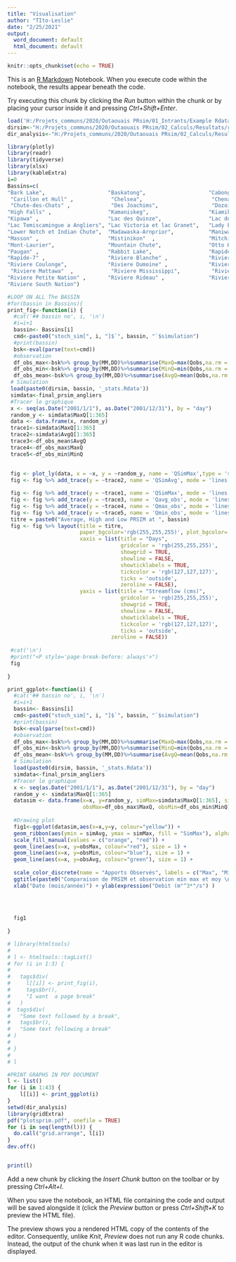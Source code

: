 ---
title: "Visualisation"
author: "TIto-Leslie"
date: "2/25/2021"
output:
  word_document: default
  html_document: default
---

```{r setup, include=FALSE}
knitr::opts_chunk$set(echo = TRUE)
```

This is an [R Markdown](http://rmarkdown.rstudio.com) Notebook. When you execute code within the notebook, the results appear beneath the code. 

Try executing this chunk by clicking the *Run* button within the chunk or by placing your cursor inside it and pressing *Ctrl+Shift+Enter*. 
```{r}
load('H:/Projets_communs/2020/Outaouais PRsim/01_Intrants/Example Rdata pour Leslie/stoch_sim_10_outaouais_Kappa_1_9997_LD.Rdata')
dirsim<-"H:/Projets_communs/2020/Outaouais PRsim/02_Calculs/Resultats/results/prsim_stats_rdata/"
dir_analysis<-"H:/Projets_communs/2020/Outaouais PRsim/02_Calculs/Resultats/results/"
```

```{r,message=FALSE,echo=FALSE,warning=FALSE}
library(plotly)
library(readr)
library(tidyverse)
library(xlsx)
library(kableExtra)
i=0
Bassins=c(
"Bark Lake",                    "Baskatong",                    "Cabonga",                     
 "Carillon et Hull" ,            "Chelsea",                      "Chenaux et Noire",           
 "Chute-des-Chats" ,             "Des Joachims",                 "Dozois",                      
"High Falls" ,                  "Kamaniskeg",                   "Kiamika" ,                    
"Kipawa" ,                      "Lac des Quinze",               "Lac du poisson blanc",       
"Lac Temiscamingue a Angliers", "Lac Victoria et lac Granet",   "Lady Evelyn" ,                
"Lower Notch et Indian Chute",  "Madawaska-Arnprior",           "Maniwaki" ,                   
"Masson" ,                      "Mistinikon"  ,                 "Mitchinamecus" ,              
"Mont-Laurier",                 "Mountain Chute",               "Otto Holden",                 
"Paugan" ,                      "Rabbit Lake",                  "Rapide-2",                    
"Rapide-7" ,                    "Riviere Blanche" ,             "Riviere Bonnechere",          
"Riviere Coulonge",             "Riviere Dumoine" ,             "Riviere Kinojevis" ,          
 "Riviere Mattawa"  ,            "Riviere Mississippi",          "Riviere Petawawa" ,           
"Riviere Petite Nation" ,       "Riviere Rideau" ,              "Riviere Rouge" ,              
"Riviere South Nation")   

#LOOP ON ALL The BASSIN
#for(bassin in Bassins){
print_fig<-function(i) {
  #cat('## bassin no', i, '\n')  
  #i=i+1
  bassin<- Bassins[i]
  cmd<-paste0("stoch_sim[", i, "]$`", bassin, "`$simulation")
  #print(bassin)
  bsk<-eval(parse(text=cmd))
  #observation
  df_obs_max<-bsk%>% group_by(MM,DD)%>%summarise(MaxQ=max(Qobs,na.rm = TRUE))
  df_obs_min<-bsk%>% group_by(MM,DD)%>%summarise(MinQ=min(Qobs,na.rm = TRUE))
  df_obs_mean<-bsk%>% group_by(MM,DD)%>%summarise(AvgQ=mean(Qobs,na.rm = TRUE))
 # Simulation
 load(paste0(dirsim, bassin, '_stats.Rdata'))
 simdata<-final_prsim_angliers
 #Tracer le graphique
 x <- seq(as.Date("2001/1/1"), as.Date("2001/12/31"), by = "day")
 random_y <- simdata$MaxQ[1:365]
 data <- data.frame(x, random_y)
 trace1<-simdata$MaxQ[1:365]
 trace2<-simdata$AvgQ[1:365]
 trace3<-df_obs_mean$AvgQ
 trace4<-df_obs_max$MaxQ
 trace5<-df_obs_min$MinQ
 
 
 fig <- plot_ly(data, x = ~x, y = ~random_y, name = 'QSimMax',type = 'scatter', mode = 'lines',line = list(color = 'transparent'),showlegend = TRUE)
 fig <- fig %>% add_trace(y = ~trace2, name = 'QSimAvg', mode = 'lines', type = 'scatter', fill = 'tonexty',  fillcolor='rgba(0,100,80,0.2)', line = list(color = 'transparent'),showlegend = FALSE) 

 fig <- fig %>% add_trace(y = ~trace1, name = 'QSimMax', mode = 'lines',line = list(color='rgb(0,100,80)'),type = 'scatter', showlegend = FALSE)
 fig <- fig %>% add_trace(y = ~trace3, name = 'Qavg_obs', mode = 'lines',line = list(color='rgb(255,0,0)'),type = 'scatter') 
 fig <- fig %>% add_trace(y = ~trace4, name = 'Qmax_obs', mode = 'lines',line = list(color='rgb(255,0,0)'),type = 'scatter') 
 fig <- fig %>% add_trace(y = ~trace5, name = 'Qmin_obs', mode = 'lines',line = list(color='rgb(255,0,0)'),type = 'scatter') 
 titre = paste0("Average, High and Low PRSIM at ", bassin)
 fig <- fig %>% layout(title = titre,
                       paper_bgcolor='rgb(255,255,255)', plot_bgcolor='rgb(229,229,229)',
                       xaxis = list(title = "Days",
                                    gridcolor = 'rgb(255,255,255)',
                                    showgrid = TRUE,
                                    showline = FALSE,
                                    showticklabels = TRUE,
                                    tickcolor = 'rgb(127,127,127)',
                                    ticks = 'outside',
                                    zeroline = FALSE),
                       yaxis = list(title = "Streamflow (cms)",
                                    gridcolor = 'rgb(255,255,255)',
                                    showgrid = TRUE,
                                    showline = FALSE,
                                    showticklabels = TRUE,
                                    tickcolor = 'rgb(127,127,127)',
                                    ticks = 'outside',
                                 zeroline = FALSE))
 
 #cat('\n') 
 #print("<P style='page-break-before: always'>")  
 fig
 
}

print_ggplot<-function(i) {
  #cat('## bassin no', i, '\n')  
  #i=i+1
  bassin<- Bassins[i]
  cmd<-paste0("stoch_sim[", i, "]$`", bassin, "`$simulation")
  #print(bassin)
  bsk<-eval(parse(text=cmd))
  #observation
  df_obs_max<-bsk%>% group_by(MM,DD)%>%summarise(MaxQ=max(Qobs,na.rm = TRUE))
  df_obs_min<-bsk%>% group_by(MM,DD)%>%summarise(MinQ=min(Qobs,na.rm = TRUE))
  df_obs_mean<-bsk%>% group_by(MM,DD)%>%summarise(AvgQ=mean(Qobs,na.rm = TRUE))
  # Simulation
  load(paste0(dirsim, bassin, '_stats.Rdata'))
  simdata<-final_prsim_angliers
  #Tracer le graphique
  x <- seq(as.Date("2001/1/1"), as.Date("2001/12/31"), by = "day")
  random_y <- simdata$MaxQ[1:365]
  datasim <- data.frame(x=x, y=random_y, simMax=simdata$MaxQ[1:365], simAvg=simdata$AvgQ[1:365], obsAvg=df_obs_mean$AvgQ,
                        obsMax=df_obs_max$MaxQ, obsMin=df_obs_min$MinQ)
  
  #Drawing plot
  fig1<-ggplot(datasim,aes(x=x,y=y, colour="yellow")) +
  geom_ribbon(aes(ymin = simAvg, ymax = simMax, fill = "SimMax"), alpha = 0.30) +
  scale_fill_manual(values = c("orange", "red")) +
  geom_line(aes(x=x, y=obsMax, colour="red"), size = 1) +
  geom_line(aes(x=x, y=obsMin, colour="blue"), size = 1) +
  geom_line(aes(x=x, y=obsAvg, colour="green"), size = 1) +
  
  scale_color_discrete(name = "Apports Observés", labels = c("Max", "Min", "Moy", "SimMax")) +
  ggtitle(paste0("Comparaison de PRSIM et observation min max et moy \n  pour le bassin ", bassin))  +
  xlab("Date (mois/année)") + ylab(expression("Debit (m"^3*"/s") )
  
  

  
  fig1
  
}


```

```{r,message=FALSE,echo=FALSE,warning=FALSE,results='asis'}
# library(htmltools)
# 
# l <- htmltools::tagList()
# for (i in 1:3) {
#   
#   tags$div(
#     l[[i]] <- print_fig(i),
#     tags$br(),
#     "I want  a page break"
#   )
#  tags$div(
#   "Some text followed by a break", 
#   tags$br(),
#   "Some text following a break"
# ) 
#   
# }
# 
# l
```

```{r,message=FALSE,echo=FALSE,warning=FALSE,results='asis'}
#PRINT GRAPHS IN PDF DOCUMENT
l <- list()
for (i in 1:43) {
    l[[i]] <- print_ggplot(i)
}
setwd(dir_analysis)
library(gridExtra)
pdf("plotsprim.pdf", onefile = TRUE)
for (i in seq(length(l))) {
  do.call("grid.arrange", l[i])  
}
dev.off()


print(l)


```




Add a new chunk by clicking the *Insert Chunk* button on the toolbar or by pressing *Ctrl+Alt+I*.

When you save the notebook, an HTML file containing the code and output will be saved alongside it (click the *Preview* button or press *Ctrl+Shift+K* to preview the HTML file).

The preview shows you a rendered HTML copy of the contents of the editor. Consequently, unlike *Knit*, *Preview* does not run any R code chunks. Instead, the output of the chunk when it was last run in the editor is displayed.

